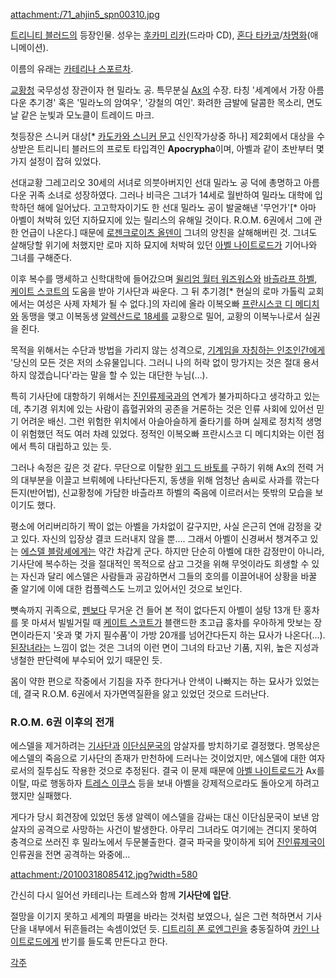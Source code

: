 attachment:/71_ahjin5_spn00310.jpg

[[트리니티 블러드]]의 등장인물. 성우는 [[후카미 리카]](드라마 CD), [[혼다 타카코]]/[[차명화]](애니메이션).

이름의 유래는 [[카테리나 스포르차]].

[[교황청]] 국무성성 장관이자 현 밀라노 공. 특무분실 [[Ax]]의 수장. 타칭 '세계에서 가장 아름다운 추기경' 혹은 '밀라노의 암여우', '강철의 여인'. 화려한 금발에 달콤한 목소리, 면도날 같은 눈빛과 모노클이 트레이드 마크.

첫등장은 스니커 대상[* [[카도카와 스니커 문고]] 신인작가상중 하나] 제2회에서 대상을 수상받은 트리니티 블러드의 프로토 타입격인 '''Apocrypha'''이며, 아벨과 같이 초반부터 몇가지 설정이 잡혀 있었다. 

선대교황 그레고리오 30세의 서녀로 의붓아버지인 선대 밀라노 공 덕에 총명하고 아름다운 귀족 소녀로 성장하였다. 그러나 비극은 그녀가 14세로 월반하여 밀라노 대학에 입학하던 해에 일어났다. 고고학자이기도 한 선대 밀라노 공이 발굴해낸 '무언가'[* 아마 아벨이 쳐박혀 있던 지하묘지에 있는 릴리스의 유해일 것이다. R.O.M. 6권에서 그에 관한 언급이 나온다.] 때문에 [[로젠크로이츠 올덴]]이 그녀의 양친을 살해해버린 것. 그녀도 살해당할 위기에 처했지만 로마 지하 묘지에 처박혀 있던 [[아벨 나이트로드]]가 기어나와 그녀를 구해준다.

이후 복수를 맹세하고 신학대학에 들어갔으며 [[윌리엄 월터 워즈워스]]와 [[바츨라프 하벨]], [[케이트 스코트]]의 도움을 받아 기사단과 싸운다. 그 뒤 추기경[* 현실의 로마 가톨릭 교회에서는 여성은 사제 자체가 될 수 없다.]의 자리에 올라 이복오빠 [[프란시스코 디 메디치]]와 동맹을 맺고 이복동생 [[알렉산드로 18세]]를 교황으로 밀어, 교황의 이복누나로서 실권을 쥔다.

목적을 위해서는 수단과 방법을 가리지 않는 성격으로, [[트레스 이쿠스|기계임을 자칭하는 인조인간]]에게 '당신의 모든 것은 저의 소유물입니다. 그러니 나의 허락 없이 망가지는 것은 절대 용서하지 않겠습니다'라는 말을 할 수 있는 대단한 누님(…).

특히 기사단에 대항하기 위해서는 [[진인류제국]]과의 연계가 불가피하다고 생각하고 있는데, 추기경 위치에 있는 사람이 흡혈귀와의 공존을 거론하는 것은 인류 사회에 있어선 믿기 어려운 배신. 그런 위험한 위치에서 아슬아슬하게 줄타기를 하며 실제로 정치적 생명이 위험했던 적도 여러 차례 있었다. 정적인 이복오빠 프란시스코 디 메디치와는 이런 점에서 특히 대립하고 있는 듯.

그러나 속정은 깊은 것 같다. 무단으로 이탈한 [[위그 드 바토]]를 구하기 위해 Ax의 전력 거의 대부분을 이끌고 브뤼헤에 나타난다든지, 동생을 위해 엄청난 솜씨로 사과를 깎는다든지(반어법), 신교황청에 가담한 바츨라프 하벨의 죽음에 이르러서는 뜻밖의 모습을 보이기도 했다.

평소에 어리버리하기 짝이 없는 아벨을 가차없이 갈구지만, 사실 은근히 연애 감정을 갖고 있다. 자신의 입장상 결코 드러내지 않을 뿐…. 그래서 아벨이 신경써서 챙겨주고 있는 [[에스델 블랑셰]]에게는 약간 차갑게 군다. 하지만 단순히 아벨에 대한 감정만이 아니라, 기사단에 복수하는 것을 절대적인 목적으로 삼고 그것을 위해 무엇이라도 희생할 수 있는 자신과 달리 에스델은 사람들과 공감하면서 그들의 호의를 이끌어내어 상황을 바꿀 줄 알기에 이에 대한 컴플렉스도 느끼고 있어서인 것으로 보인다.

뼛속까지 귀족으로, [[펜]]보다 무거운 건 들어 본 적이 없다든지 아벨이 설탕 13개 탄 홍차를 못 마셔서 빌빌거릴 때 [[케이트 스코트]]가 블랜드한 초고급 홍차를 우아하게 맛보는 장면이라든지 '옷과 몇 가지 필수품'이 가방 20개를 넘어간다든지 하는 묘사가 나온다(…). [[된장녀]]라는 느낌이 없는 것은 그녀의 이런 면이 그녀의 타고난 기품, 지위, 높은 지성과 냉철한 판단력에 부수되어 있기 때문인 듯.

몸이 약한 편으로 작중에서 기침을 자주 한다거나 안색이 나빠지는 하는 묘사가 있었는데, 결국 R.O.M. 6권에서 자가면역질환을 앓고 있었던 것으로 드러난다.

===  R.O.M. 6권 이후의 전개 ===
에스델을 제거하려는 [[로젠크로이츠 올덴|기사단]]과 [[이단심문국]]의 암살자를 방치하기로 결정했다. 명목상은 에스델의 죽음으로 기사단의 존재가 만천하에 드러나는 것이었지만, 에스델에 대한 여자로서의 질투심도 작용한 것으로 추정된다. 결국 이 문제 때문에 [[아벨 나이트로드]]가 Ax를 이탈, 따로 행동하자 [[트레스 이쿠스]] 등을 보내 아벨을 강제적으로라도 돌아오게 하려고 했지만 실패했다.

게다가 당시 회견장에 있었던 동생 알렉이 에스델을 감싸는 대신 이단심문국이 보낸 암살자의 공격으로 사망하는 사건이 발생한다. 아무리 그녀라도 여기에는 견디지 못하여 충격으로 쓰러진 후 밀라노에서 두문불출한다. 결국 파국을 맞이하게 되어 [[진인류제국]]이 인류권을 전면 공격하는 와중에…

attachment:/20100318085412.jpg?width=580

간신히 다시 일어선 카테리나는 트레스와 함께 '''기사단에 입단'''.

절망을 이기지 못하고 세계의 파멸을 바라는 것처럼 보였으나, 실은 그런 척하면서 기사단을 내부에서 뒤흔들려는 속셈이었던 듯. [[디트리히 폰 로엔그린]]을 충동질하여 [[카인 나이트로드]]에게 반기를 들도록 만든다고 한다.

[[각주]]
